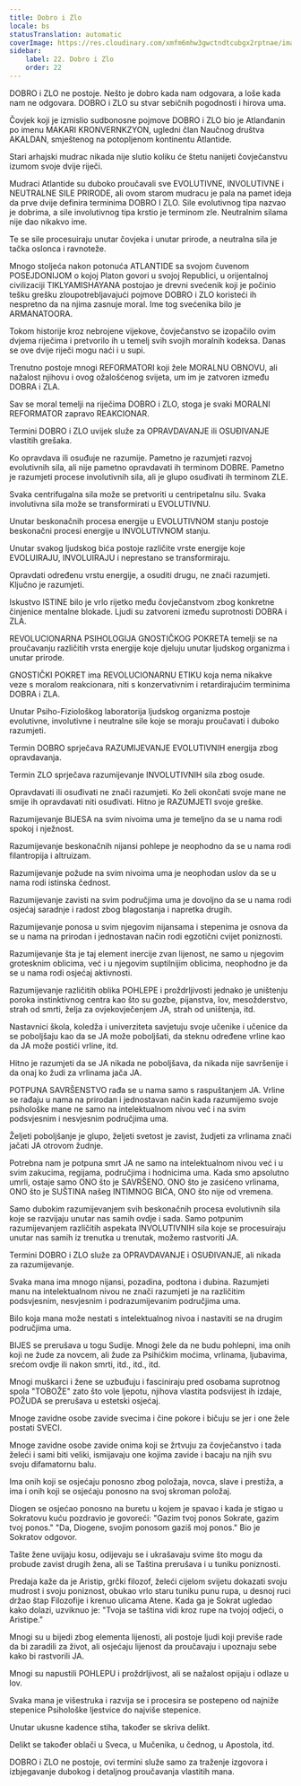 ```yaml
---
title: Dobro i Zlo
locale: bs
statusTranslation: automatic
coverImage: https://res.cloudinary.com/xmfm6mhw3gwctndtcubgx2rptnae/image/upload/v1740337243/small_cover_educacion_fundamental_a051170f1c.webp
sidebar:
    label: 22. Dobro i Zlo
    order: 22
---
```

DOBRO i ZLO ne postoje. Nešto je dobro kada nam odgovara, a loše kada nam ne odgovara. DOBRO i ZLO su stvar sebičnih pogodnosti i hirova uma.

Čovjek koji je izmislio sudbonosne pojmove DOBRO i ZLO bio je Atlanđanin po imenu MAKARI KRONVERNKZYON, ugledni član Naučnog društva AKALDAN, smještenog na potopljenom kontinentu Atlantide.

Stari arhajski mudrac nikada nije slutio koliku će štetu nanijeti čovječanstvu izumom svoje dvije riječi.

Mudraci Atlantide su duboko proučavali sve EVOLUTIVNE, INVOLUTIVNE i NEUTRALNE SILE PRIRODE, ali ovom starom mudracu je pala na pamet ideja da prve dvije definira terminima DOBRO I ZLO. Sile evolutivnog tipa nazvao je dobrima, a sile involutivnog tipa krstio je terminom zle. Neutralnim silama nije dao nikakvo ime.

Te se sile procesuiraju unutar čovjeka i unutar prirode, a neutralna sila je tačka oslonca i ravnoteže.

Mnogo stoljeća nakon potonuća ATLANTIDE sa svojom čuvenom POSEJDONIJOM o kojoj Platon govori u svojoj Republici, u orijentalnoj civilizaciji TIKLYAMISHAYANA postojao je drevni svećenik koji je počinio tešku grešku zloupotrebljavajući pojmove DOBRO i ZLO koristeći ih nespretno da na njima zasnuje moral. Ime tog svećenika bilo je ARMANATOORA.

Tokom historije kroz nebrojene vijekove, čovječanstvo se izopačilo ovim dvjema riječima i pretvorilo ih u temelj svih svojih moralnih kodeksa. Danas se ove dvije riječi mogu naći i u supi.

Trenutno postoje mnogi REFORMATORI koji žele MORALNU OBNOVU, ali nažalost njihovu i ovog ožalošćenog svijeta, um im je zatvoren između DOBRA i ZLA.

Sav se moral temelji na riječima DOBRO i ZLO, stoga je svaki MORALNI REFORMATOR zapravo REAKCIONAR.

Termini DOBRO i ZLO uvijek služe za OPRAVDAVANJE ili OSUĐIVANJE vlastitih grešaka.

Ko opravdava ili osuđuje ne razumije. Pametno je razumjeti razvoj evolutivnih sila, ali nije pametno opravdavati ih terminom DOBRE. Pametno je razumjeti procese involutivnih sila, ali je glupo osuđivati ih terminom ZLE.

Svaka centrifugalna sila može se pretvoriti u centripetalnu silu. Svaka involutivna sila može se transformirati u EVOLUTIVNU.

Unutar beskonačnih procesa energije u EVOLUTIVNOM stanju postoje beskonačni procesi energije u INVOLUTIVNOM stanju.

Unutar svakog ljudskog bića postoje različite vrste energije koje EVOLUIRAJU, INVOLUIRAJU i neprestano se transformiraju.

Opravdati određenu vrstu energije, a osuditi drugu, ne znači razumjeti. Ključno je razumjeti.

Iskustvo ISTINE bilo je vrlo rijetko među čovječanstvom zbog konkretne činjenice mentalne blokade. Ljudi su zatvoreni između suprotnosti DOBRA i ZLA.

REVOLUCIONARNA PSIHOLOGIJA GNOSTIČKOG POKRETA temelji se na proučavanju različitih vrsta energije koje djeluju unutar ljudskog organizma i unutar prirode.

GNOSTIČKI POKRET ima REVOLUCIONARNU ETIKU koja nema nikakve veze s moralom reakcionara, niti s konzervativnim i retardirajućim terminima DOBRA i ZLA.

Unutar Psiho-Fiziološkog laboratorija ljudskog organizma postoje evolutivne, involutivne i neutralne sile koje se moraju proučavati i duboko razumjeti.

Termin DOBRO sprječava RAZUMIJEVANJE EVOLUTIVNIH energija zbog opravdavanja.

Termin ZLO sprječava razumijevanje INVOLUTIVNIH sila zbog osude.

Opravdavati ili osuđivati ne znači razumjeti. Ko želi okončati svoje mane ne smije ih opravdavati niti osuđivati. Hitno je RAZUMJETI svoje greške.

Razumijevanje BIJESA na svim nivoima uma je temeljno da se u nama rodi spokoj i nježnost.

Razumijevanje beskonačnih nijansi pohlepe je neophodno da se u nama rodi filantropija i altruizam.

Razumijevanje požude na svim nivoima uma je neophodan uslov da se u nama rodi istinska čednost.

Razumijevanje zavisti na svim područjima uma je dovoljno da se u nama rodi osjećaj saradnje i radost zbog blagostanja i napretka drugih.

Razumijevanje ponosa u svim njegovim nijansama i stepenima je osnova da se u nama na prirodan i jednostavan način rodi egzotični cvijet poniznosti.

Razumijevanje šta je taj element inercije zvan lijenost, ne samo u njegovim grotesknim oblicima, već i u njegovim suptilnijim oblicima, neophodno je da se u nama rodi osjećaj aktivnosti.

Razumijevanje različitih oblika POHLEPE i proždrljivosti jednako je uništenju poroka instinktivnog centra kao što su gozbe, pijanstva, lov, mesožderstvo, strah od smrti, želja za ovjekovječenjem JA, strah od uništenja, itd.

Nastavnici škola, koledža i univerziteta savjetuju svoje učenike i učenice da se poboljšaju kao da se JA može poboljšati, da steknu određene vrline kao da JA može postići vrline, itd.

Hitno je razumjeti da se JA nikada ne poboljšava, da nikada nije savršenije i da onaj ko žudi za vrlinama jača JA.

POTPUNA SAVRŠENSTVO rađa se u nama samo s raspuštanjem JA. Vrline se rađaju u nama na prirodan i jednostavan način kada razumijemo svoje psihološke mane ne samo na intelektualnom nivou već i na svim podsvjesnim i nesvjesnim područjima uma.

Željeti poboljšanje je glupo, željeti svetost je zavist, žudjeti za vrlinama znači jačati JA otrovom žudnje.

Potrebna nam je potpuna smrt JA ne samo na intelektualnom nivou već i u svim zakucima, regijama, područjima i hodnicima uma. Kada smo apsolutno umrli, ostaje samo ONO što je SAVRŠENO. ONO što je zasićeno vrlinama, ONO što je SUŠTINA našeg INTIMNOG BIĆA, ONO što nije od vremena.

Samo dubokim razumijevanjem svih beskonačnih procesa evolutivnih sila koje se razvijaju unutar nas samih ovdje i sada. Samo potpunim razumijevanjem različitih aspekata INVOLUTIVNIH sila koje se procesuiraju unutar nas samih iz trenutka u trenutak, možemo rastvoriti JA.

Termini DOBRO i ZLO služe za OPRAVDAVANJE i OSUĐIVANJE, ali nikada za razumijevanje.

Svaka mana ima mnogo nijansi, pozadina, podtona i dubina. Razumjeti manu na intelektualnom nivou ne znači razumjeti je na različitim podsvjesnim, nesvjesnim i podrazumijevanim područjima uma.

Bilo koja mana može nestati s intelektualnog nivoa i nastaviti se na drugim područjima uma.

BIJES se prerušava u togu Sudije. Mnogi žele da ne budu pohlepni, ima onih koji ne žude za novcem, ali žude za Psihičkim moćima, vrlinama, ljubavima, srećom ovdje ili nakon smrti, itd., itd., itd.

Mnogi muškarci i žene se uzbuđuju i fasciniraju pred osobama suprotnog spola "TOBOŽE" zato što vole ljepotu, njihova vlastita podsvijest ih izdaje, POŽUDA se prerušava u estetski osjećaj.

Mnoge zavidne osobe zavide svecima i čine pokore i bičuju se jer i one žele postati SVECI.

Mnoge zavidne osobe zavide onima koji se žrtvuju za čovječanstvo i tada želeći i sami biti veliki, ismijavaju one kojima zavide i bacaju na njih svu svoju difamatornu balu.

Ima onih koji se osjećaju ponosno zbog položaja, novca, slave i prestiža, a ima i onih koji se osjećaju ponosno na svoj skroman položaj.

Diogen se osjećao ponosno na buretu u kojem je spavao i kada je stigao u Sokratovu kuću pozdravio je govoreći: "Gazim tvoj ponos Sokrate, gazim tvoj ponos." "Da, Diogene, svojim ponosom gaziš moj ponos." Bio je Sokratov odgovor.

Tašte žene uvijaju kosu, odijevaju se i ukrašavaju svime što mogu da probude zavist drugih žena, ali se Taština prerušava i u tuniku poniznosti.

Predaja kaže da je Aristip, grčki filozof, želeći cijelom svijetu dokazati svoju mudrost i svoju poniznost, obukao vrlo staru tuniku punu rupa, u desnoj ruci držao štap Filozofije i krenuo ulicama Atene. Kada ga je Sokrat ugledao kako dolazi, uzviknuo je: "Tvoja se taština vidi kroz rupe na tvojoj odjeći, o Aristipe."

Mnogi su u bijedi zbog elementa lijenosti, ali postoje ljudi koji previše rade da bi zaradili za život, ali osjećaju lijenost da proučavaju i upoznaju sebe kako bi rastvorili JA.

Mnogi su napustili POHLEPU i proždrljivost, ali se nažalost opijaju i odlaze u lov.

Svaka mana je višestruka i razvija se i procesira se postepeno od najniže stepenice Psihološke ljestvice do najviše stepenice.

Unutar ukusne kadence stiha, također se skriva delikt.

Delikt se također oblači u Sveca, u Mučenika, u čednog, u Apostola, itd.

DOBRO i ZLO ne postoje, ovi termini služe samo za traženje izgovora i izbjegavanje dubokog i detaljnog proučavanja vlastitih mana.

